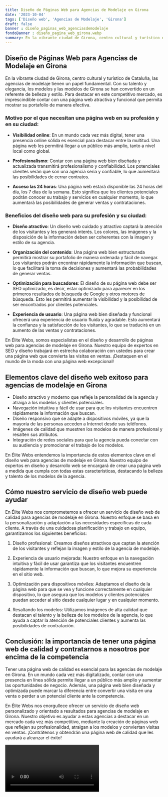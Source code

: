 ```yaml
---
title: Diseño de Páginas Web para Agencias de Modelaje en Girona
date: '2023-10-04'
tags: ['Diseño web', 'Agencias de Modelaje', 'Girona']
draft: false
banner : diseño_paginas_web_agenciasdemodelaje
fondoBanner : diseño_pagina_web_girona.webp
summary: En la vibrante ciudad de Girona, centro cultural y turístico de Cataluña, las agencias de modelaje tienen un papel fundamental. Con su talento y elegancia, los modelos y las modelos de Girona se han convertido en un referente de belleza y estilo. Para destacar en este competitivo mercado, es imprescindible contar con una página web atractiva y funcional que permita mostrar su portafolio de manera efectiva.
---
```


## Diseño de Páginas Web para Agencias de Modelaje en Girona

En la vibrante ciudad de Girona, centro cultural y turístico de Cataluña, las agencias de modelaje tienen un papel fundamental. Con su talento y elegancia, los modelos y las modelos de Girona se han convertido en un referente de belleza y estilo. Para destacar en este competitivo mercado, es imprescindible contar con una página web atractiva y funcional que permita mostrar su portafolio de manera efectiva.

### Motivo por el que necesitan una página web en su profesión y en su ciudad:

- **Visibilidad online**: En un mundo cada vez más digital, tener una presencia online sólida es esencial para destacar entre la multitud. Una página web les permitirá llegar a un público más amplio, tanto a nivel local como global.

- **Profesionalismo**: Contar con una página web bien diseñada y actualizada transmitirá profesionalismo y confiabilidad. Los potenciales clientes verán que son una agencia seria y confiable, lo que aumentará las posibilidades de cerrar contratos.

- **Acceso las 24 horas**: Una página web estará disponible las 24 horas del día, los 7 días de la semana. Esto significa que los clientes potenciales podrán conocer su trabajo y servicios en cualquier momento, lo que aumentará las posibilidades de generar ventas y contrataciones.

### Beneficios del diseño web para su profesión y su ciudad:

- **Diseño atractivo**: Un diseño web cuidado y atractivo captará la atención de los visitantes y les generará interés. Los colores, las imágenes y la disposición de la información deben ser coherentes con la imagen y estilo de su agencia.

- **Organización del contenido**: Una página web bien estructurada permitirá mostrar su portafolio de manera ordenada y fácil de navegar. Los visitantes podrán encontrar rápidamente la información que buscan, lo que facilitará la toma de decisiones y aumentará las probabilidades de generar ventas.

- **Optimización para buscadores**: El diseño de su página web debe ser SEO optimizado, es decir, estar optimizado para aparecer en los primeros resultados de búsqueda de Google y otros motores de búsqueda. Esto les permitirá aumentar la visibilidad y la posibilidad de ser encontrados por clientes potenciales.

- **Experiencia de usuario**: Una página web bien diseñada y funcional ofrecerá una experiencia de usuario fluida y agradable. Esto aumentará la confianza y la satisfacción de los visitantes, lo que se traducirá en un aumento de las ventas y contrataciones.

En Élite Webs, somos especialistas en el diseño y desarrollo de páginas web para agencias de modelaje en Girona. Nuestro equipo de expertos en SEO y diseño trabajará en estrecha colaboración con ustedes para crear una página web que convierta las visitas en ventas. ¡Destaquen en el mundo de la moda con una página web excepcional!

[^1]: Datos curiosos: Girona es conocida por su vibrante escena artística y sus hermosos paisajes. La ciudad ha sido escenario de numerosas películas y series de televisión, incluyendo la popular serie "Juego de Tronos". Además, Girona alberga uno de los festivales de moda más importantes de España, la Girona Fashion Week, donde se reúnen diseñadores de renombre y modelos reconocidos a nivel internacional.

<GifSeo />

<Cta />

## Elementos clave del diseño web exitoso para agencias de modelaje en Girona

- Diseño atractivo y moderno que refleje la personalidad de la agencia y atraiga a los modelos y clientes potenciales.
- Navegación intuitiva y fácil de usar para que los visitantes encuentren rápidamente la información que buscan.
- Diseño responsivo que se adapte a dispositivos móviles, ya que la mayoría de las personas acceden a Internet desde sus teléfonos.
- Imágenes de calidad que muestren los modelos de manera profesional y resalten sus atributos.
- Integración de redes sociales para que la agencia pueda conectar con su audiencia y promocionar el trabajo de los modelos.

En Élite Webs entendemos la importancia de estos elementos clave en el diseño web para agencias de modelaje en Girona. Nuestro equipo de expertos en diseño y desarrollo web se encargará de crear una página web a medida que cumpla con todas estas características, destacando la belleza y talento de los modelos de la agencia.

## Cómo nuestro servicio de diseño web puede ayudar

En Élite Webs nos comprometemos a ofrecer un servicio de diseño web de calidad para agencias de modelaje en Girona. Nuestro enfoque se basa en la personalización y adaptación a las necesidades específicas de cada cliente. A través de una cuidadosa planificación y trabajo en equipo, garantizamos los siguientes beneficios:

1. Diseño profesional: Creamos diseños atractivos que captan la atención de los visitantes y reflejan la imagen y estilo de la agencia de modelaje.

2. Experiencia de usuario mejorada: Nuestro enfoque en la navegación intuitiva y fácil de usar garantiza que los visitantes encuentren rápidamente la información que buscan, lo que mejora su experiencia en el sitio web.

3. Optimización para dispositivos móviles: Adaptamos el diseño de la página web para que se vea y funcione correctamente en cualquier dispositivo, lo que asegura que los modelos y clientes potenciales puedan acceder al sitio desde cualquier lugar y en cualquier momento.

4. Resaltando los modelos: Utilizamos imágenes de alta calidad que destacan el talento y la belleza de los modelos de la agencia, lo que ayuda a captar la atención de potenciales clientes y aumenta las posibilidades de contratación.

## Conclusión: la importancia de tener una página web de calidad y contratarnos a nosotros por encima de la competencia

Tener una página web de calidad es esencial para las agencias de modelaje en Girona. En un mundo cada vez más digitalizado, contar con una presencia en línea sólida permite llegar a un público más amplio y aumentar las oportunidades de negocio. Además, una página web bien diseñada y optimizada puede marcar la diferencia entre convertir una visita en una venta o perder a un potencial cliente ante la competencia.

En Élite Webs nos enorgullece ofrecer un servicio de diseño web personalizado y orientado a resultados para agencias de modelaje en Girona. Nuestro objetivo es ayudar a estas agencias a destacar en un mercado cada vez más competitivo, mediante la creación de páginas web que reflejen su profesionalidad, atraigan a los modelos y conviertan visitas en ventas. ¡Contrátenos y obtendrán una página web de calidad que les ayudará a alcanzar el éxito!

<Video />

<CtaBot job='Agencias de Modelaje' city='Girona'/>

<Gmaps query='Girona+españa+maps' />